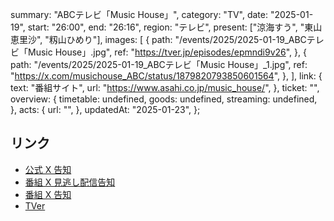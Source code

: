   summary: "ABCテレビ「Music House」",
  category: "TV",
  date: "2025-01-19",
  start: "26:00",
  end: "26:16",
  region: "テレビ",
  present: ["涼海すう", "東山恵里沙", "籾山ひめり"],
  images: [
    {
      path: "/events/2025/2025-01-19_ABCテレビ「Music House」.jpg",
      ref: "https://tver.jp/episodes/epmndi9v26",
    },
    {
      path: "/events/2025/2025-01-19_ABCテレビ「Music House」_1.jpg",
      ref: "https://x.com/musichouse_ABC/status/1879820793850601564",
    },
  ],
  link: {
    text: "番組サイト",
    url: "https://www.asahi.co.jp/music_house/",
  },
  ticket: "",
  overview: {
    timetable: undefined,
    goods: undefined,
    streaming: undefined,
  },
  acts: {
    url: "",
  },
  updatedAt: "2025-01-23",
};

## リンク

- [公式 X 告知](https://x.com/takanenofficial/status/1882027971973947832)
- [番組 X 見逃し配信告知](https://x.com/musichouse_ABC/status/1881234789883420864)
- [番組 X 告知](https://x.com/musichouse_ABC/status/1879820793850601564)
- [TVer](https://tver.jp/episodes/epmndi9v26)
